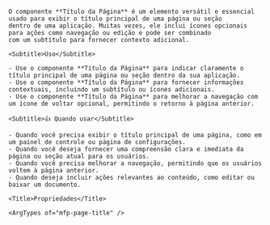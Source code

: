 
<div className="mfp-doc__wrapper" data-theme="light">
  <div className="mfp-doc__container">
    <Title>Page title</Title>

    O componente **Título da Página** é um elemento versátil e essencial usado para exibir o título principal de uma página ou seção
    dentro de uma aplicação. Muitas vezes, ele inclui ícones opcionais para ações como navegação ou edição e pode ser combinado
    com um subtítulo para fornecer contexto adicional.

    <Subtitle>Uso</Subtitle>

    - Use o componente **Título da Página** para indicar claramente o título principal de uma página ou seção dentro da sua aplicação.
    - Use o componente **Título da Página** para fornecer informações contextuais, incluindo um subtítulo ou ícones adicionais.
    - Use o componente **Título da Página** para melhorar a navegação com um ícone de voltar opcional, permitindo o retorno à página anterior.

    <Subtitle>👍 Quando usar</Subtitle>

    - Quando você precisa exibir o título principal de uma página, como em um painel de controle ou página de configurações.
    - Quando você deseja fornecer uma compreensão clara e imediata da página ou seção atual para os usuários.
    - Quando você precisa melhorar a navegação, permitindo que os usuários voltem à página anterior.
    - Quando deseja incluir ações relevantes ao conteúdo, como editar ou baixar um documento.

    <Title>Propriedades</Title>

    <ArgTypes of="mfp-page-title" />
  </div>
</div>
